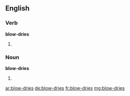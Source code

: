 ==English==

===Verb===
'''blow-dries'''

# {{third-person singular of|blow-dry}}

===Noun===
'''blow-dries'''

# {{plural of|blow-dry}}

[[ar:blow-dries]]
[[de:blow-dries]]
[[fr:blow-dries]]
[[mg:blow-dries]]